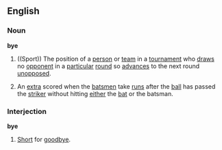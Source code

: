 ==English==
===Noun===
'''bye'''
#((Sport)) The position of a [[person]] or [[team]] in a [[tournament]] who [[draw]]s no [[opponent]] in a [[particular]] [[round]] so [[advance]]s to the next round [[unopposed]].
#{{Cricket}} An [[extra]] scored when the [[batsman|batsmen]] take [[run]]s after the [[ball]] has passed the [[striker]] without hitting [[either]] the [[bat]] or the batsman.
===Interjection===
'''bye'''
# [[Short]] for [[goodbye]].